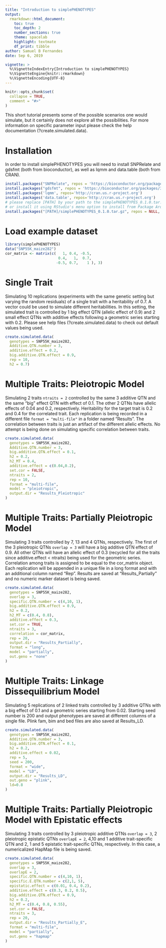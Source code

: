 ```yaml
---
title: "Introduction to simplePHENOTYPES"
output:
  rmarkdown::html_document:
    toc: true
    toc_depth: 2
    number_sections: true
    theme: spacelab
    highlight: textmate
    df_print: tibble
author: Samuel B Fernandes
date: Sep 6, 2019

vignette: >
  %\VignetteIndexEntry{Introduction to simplePHENOTYPES}
  %\VignetteEngine{knitr::rmarkdown}
  %\VignetteEncoding{UTF-8}
---
```


```r
knitr::opts_chunk$set(
  collapse = TRUE,
  comment = "#>"
)
```
This short tutorial presents some of the possible scenarios one would simulate, but it certainly does not explore all the possibilities. For more information on specific parameter input please check the help documentation (?create.simulated.data).

# Installation
In order to install simplePHENOTYPES you will need to install SNPRelate and gdsfmt (both from bioconductor), as well as lqmm and data.table (both from CRAN).  
```r
install.packages("SNPRelate", repos = 'https://bioconductor.org/packages/3.6/bioc/')
install.packages("gdsfmt", repos = 'https://bioconductor.org/packages/3.6/bioc/')
install.packages('lqmm', repos='http://cran.us.r-project.org')
install.packages('data.table', repos='http://cran.us.r-project.org')
# please replace [PATH] by your path to the simplePHENOTYPES_0.1.0.tar.gz file 
# or install it using RStudio's menu option to install from Package Arquive File.
install.packages("[PATH]/simplePHENOTYPES_0.1.0.tar.gz", repos = NULL, type = "source")
```

# Load example dataset
```r
library(simplePHENOTYPES)
data("SNP55K_maize282")
cor_matrix <- matrix(c(   1, 0.4, -0.5,
                        0.4,   1,  0.7,
                       -0.5, 0.7,    1 ), 3)
```

# Single Trait
Simulating 10 replications (experiments with the same genetic setting but varying the random residuals) of a single trait with a heritability of 0.7. A vector could be used to simulate different heritabilities. In this setting, the simulated trait is controlled by 1 big effect QTN (allelic effect of 0.9) and 2 small effect QTNs with additive effects following a geometric series starting with 0.2.
Please see help files (?create.simulated.data) to check out default values being used.
```r
create.simulated.data(
  genotypes = SNP55K_maize282,
  Additive.QTN.number = 3,
  additive.effect = 0.2,
  big.additive.QTN.effect = 0.9,
  rep = 10,
  h2 = 0.7)
```

# Multiple Traits: Pleiotropic Model
Simulating 2 traits `ntraits = 2` controlled by the same 3 additive QTN and the same "big" effect QTN with effect of 0.1. The other 2 QTNs have allelic effects of 0.04 and 0.2, respectively. Heritability for the target trait is 0.2 and 0.4 for the correlated trait. Each replication
is being recorded in a different file `format = "multi-file"` in a folder named "Results". The correlation between traits is just an artifact of the different allelic effects. No attempt is being done on simulating specific correlation between traits.
```r
create.simulated.data(
  genotypes = SNP55K_maize282,
  Additive.QTN.number = 3,
  big.additive.QTN.effect = 0.1,
  h2 = 0.2,
  h2_MT = 0.4,
  additive.effect = c(0.04,0.2),
  set.cor = FALSE,
  ntraits = 2,
  rep = 10,
  format = "multi-file",
  model = "pleiotropic",
  output.dir = "Results_Pleiotropic"
)
```

# Multiple Traits: Partially Pleiotropic Model
Simulating 3 traits controlled by 7, 13 and 4 QTNs, respectively. The first of the 3 pleiotropic QTNs `overlap = 3` will have a big additive QTN effect of 0.9. All other  QTNs will have an allelic effect of 0.3 (recycled for all the traits since additive.effect < ntraits) being used for the geometric series. Correlation among traits is assigned to be equal to the cor_matrix object. Each replication will be appended in a unique file in a long format and with an additional column named "Rep". Results are saved at "Results_Partially" and no numeric 
marker dataset is being saved.
```r
create.simulated.data(
  genotypes = SNP55K_maize282,
  overlap = 3,
  specific.QTN.number = c(4,10, 1),
  big.additive.QTN.effect = 0.9,
  h2 = 0.2,
  h2_MT = c(0.4, 0.8),
  additive.effect = 0.3,
  set.cor = TRUE,
  ntraits = 3,
  correlation = cor_matrix,
  rep = 20,
  output.dir = "Results_Partially",
  format = "long",
  model = "partially",
  out.geno = "none"
)
```


# Multiple Traits: Linkage Dissequilibrium Model
Simulating 5 replications of 2 linked traits controlled by 3 additive QTNs with a big effect of 0.1 and a geometric series starting from 0.02. Starting seed number is 200 and output phenotypes are saved
at different columns of a single file. Plink fam, bim and bed files are also saved at Results_LD.

```r
create.simulated.data(
  genotypes = SNP55K_maize282,
  Additive.QTN.number = 3,
  big.additive.QTN.effect = 0.1,
  h2 = 0.2,
  additive.effect = 0.02,
  rep = 5,
  seed = 200,
  format = "wide",
  model = "LD",
  output.dir = "Results_LD",
  out.geno = "plink",
  ld=0.8
)
```

# Multiple Traits: Partially Pleiotropic Model with Epistatic effects
Simulating 3 traits controlled by 3 pleiotropic additive QTNs `overlap = 3`, 2 pleiotropic epistatic QTNs `overlapE = 2`,
4,10 and 1 additive trait-specific QTN and 2, 1 and 5 epistatic trait-specific QTNs, respectively. In this case, a numericalized
HapMap file is being saved.
```r
create.simulated.data(
  genotypes = SNP55K_maize282,
  overlap = 3,
  overlapE = 2,
  specific.QTN.number = c(4,10, 1),
  specific.E.QTN.number = c(2,1, 5),
  epistatic.effect = c(0.01, 0.4, 0.2),
  additive.effect = c(0.3, 0.2, 0.5),
  big.additive.QTN.effect = 0.9,
  h2 = 0.2,
  h2_MT = c(0.4, 0.8, 0.55),
  set.cor = FALSE,
  ntraits = 3,
  rep = 20,
  output.dir = "Results_Partially_E",
  format = "multi-file",
  model = "partially",
  out.geno = "hapmap"
)
```
